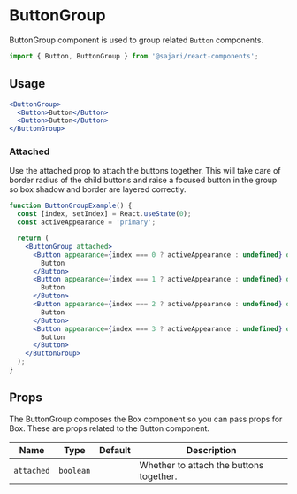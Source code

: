 
<SEO title="ButtonGroup" description="ButtonGroup component is used to group related buttons together." />

# ButtonGroup

ButtonGroup component is used to group related `Button` components.

```js
import { Button, ButtonGroup } from '@sajari/react-components';
```

## Usage

```jsx
<ButtonGroup>
  <Button>Button</Button>
  <Button>Button</Button>
</ButtonGroup>
```

### Attached

Use the attached prop to attach the buttons together. This will take care of border radius of the child buttons and raise a focused button in the group so box shadow and border are layered correctly.

```jsx
function ButtonGroupExample() {
  const [index, setIndex] = React.useState(0);
  const activeAppearance = 'primary';

  return (
    <ButtonGroup attached>
      <Button appearance={index === 0 ? activeAppearance : undefined} onClick={() => setIndex(0)}>
        Button
      </Button>
      <Button appearance={index === 1 ? activeAppearance : undefined} onClick={() => setIndex(1)}>
        Button
      </Button>
      <Button appearance={index === 2 ? activeAppearance : undefined} onClick={() => setIndex(2)}>
        Button
      </Button>
      <Button appearance={index === 3 ? activeAppearance : undefined} onClick={() => setIndex(3)}>
        Button
      </Button>
    </ButtonGroup>
  );
}
```

## Props

The ButtonGroup composes the Box component so you can pass props for Box. These are props related to the Button component.

| Name       | Type      | Default | Description                             |
| ---------- | --------- | ------- | --------------------------------------- |
| `attached` | `boolean` |         | Whether to attach the buttons together. |
